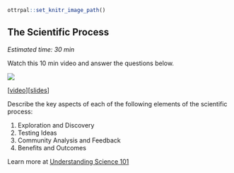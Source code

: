 
<!-- Set up code of OTTR Book-->

```r
ottrpal::set_knitr_image_path()
```


## The Scientific Process

*Estimated time: 30 min*

Watch this 10 min video and answer the questions below.

![](https://img.youtube.com/vi/5kcAc20Bus8/0.jpg)

[[video](https://www.youtube.com/watch?v=5kcAc20Bus8)][[slides](https://docs.google.com/presentation/d/1zWWdJcJUgp1mXoTE7d0V-7T9ft_Y1EmV0P3VEzWsAXs)]

Describe the key aspects of each of the following elements of the scientific process:

1. Exploration and Discovery
1. Testing Ideas
1. Community Analysis and Feedback
1. Benefits and Outcomes

Learn more at [Understanding Science 101](https://undsci.berkeley.edu/understanding-science-101/how-science-works/exploration-and-discovery)

